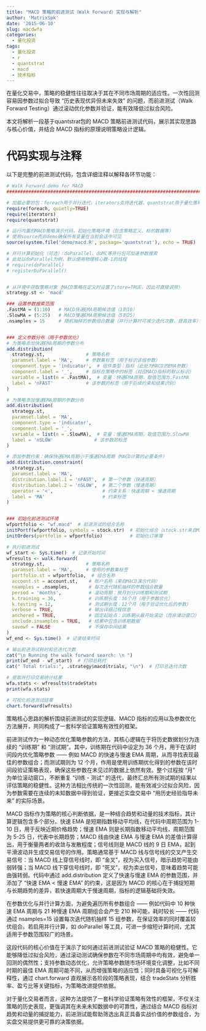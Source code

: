 ```yaml
---
title: "MACD 策略的前进测试（Walk Forward）实现与解析"
author: 'MatrixSpk'
date: '2015-06-10'
slug: macdwfa
categories:
  - 量化投资
tags:
  - 量化投资
  - r
  - quantstrat
  - macd
  - 技术指标
---
```


在量化交易中，策略的稳健性往往取决于其在不同市场周期的适应性。一次性回测容易因参数过拟合导致 “历史表现优异但未来失效” 的问题，而前进测试（Walk Forward Testing）通过滚动优化参数并验证，能有效降低过拟合风险。

本文将解析一段基于quantstrat包的 MACD 策略前进测试代码，展示其实现思路与核心价值，并结合 MACD 指标的原理说明策略设计逻辑。

# 代码实现与注释

以下是完整的前进测试代码，包含详细注释以解释各环节功能：

```R
# Walk Forward demo for MACD
###############################################################################

# 加载必要的包：foreach用于并行迭代，iterators支持迭代器，quantstrat用于量化策略开发
require(foreach, quietly=TRUE)
require(iterators)
require(quantstrat)

# 运行内置的MACD策略演示代码，初始化策略环境（包含策略定义、标的数据等）
# 使用source而非demo确保所有变量在当前会话中可见
source(system.file('demo/macd.R', package='quantstrat'), echo = TRUE)

# 并行计算初始化（可选）：doParallel、doMC等并行包可加速参数搜索
# 此处以doParallel为例，默认使用物理核心数-1的线程
# require(doParallel)
# registerDoParallel()


# 从环境中获取策略对象（MACD策略在定义时设置了store=TRUE，因此可直接调用）
strategy.st <- 'macd'

### 设置参数搜索范围
.FastMA = (1:10)   # MACD快速EMA周期候选值（1到10）
.SlowMA = (5:25)   # MACD慢速EMA周期候选值（5到25）
.nsamples = 15     # 随机抽样的参数组合数量（并行计算时可减少迭代次数，提高效率）


### 定义参数分布（用于参数优化）
# 为策略添加快速EMA周期的参数分布
add.distribution(
  strategy.st,               # 策略名称
  paramset.label = 'MA',     # 参数集标签（用于标识该组参数）
  component.type = 'indicator',  # 组件类型：指标（此处为MACD的EMA参数）
  component.label = '_',     # 指标在策略中的标签（对应MACD指标的默认标识）
  variable = list(n = .FastMA),  # 变量：快速EMA周期，取值范围为.FastMA
  label = 'nFAST'            # 该参数的标签（用于后续约束和结果识别）
)

# 为策略添加慢速EMA周期的参数分布
add.distribution(
  strategy.st,
  paramset.label = 'MA',
  component.type = 'indicator',
  component.label = '_',
  variable = list(n = .SlowMA),  # 变量：慢速EMA周期，取值范围为.SlowMA
  label = 'nSLOW'               # 该参数的标签
)

# 添加参数约束：确保快速EMA周期小于慢速EMA周期（MACD计算的必要条件）
add.distribution.constraint(
  strategy.st,
  paramset.label = 'MA',
  distribution.label.1 = 'nFAST',  # 第一个参数（快速周期）
  distribution.label.2 = 'nSLOW',  # 第二个参数（慢速周期）
  operator = '<',                  # 约束关系：快速周期 < 慢速周期
  label = 'MA'                     # 约束标签
)


### 初始化前进测试环境
wfportfolio <- "wf.macd"  # 前进测试的组合名称
initPortf(wfportfolio, symbols = stock.str)  # 初始化组合（stock.str来自MACD演示代码中的标的）
initOrders(portfolio = wfportfolio)          # 初始化订单簿

# 执行前进测试
wf_start <- Sys.time()  # 记录开始时间
wfresults <- walk.forward(
  strategy.st,               # 策略名称
  paramset.label = 'MA',     # 使用的参数集标签
  portfolio.st = wfportfolio,  # 组合名称
  account.st = account.st,    # 账户名称（来自MACD演示代码）
  nsamples = .nsamples,       # 每次迭代随机抽样的参数组合数量
  period = 'months',          # 滚动周期：按月划分训练期和测试期
  k.training = 36,            # 训练期长度：36个月（用于参数优化）
  k.testing = 12,             # 测试期长度：12个月（用于验证优化后的参数）
  verbose = TRUE,             # 输出详细过程信息
  anchored = TRUE,            # 固定起始点：训练期从最开始滚动（而非滑动窗口）
  include.insamples = TRUE,   # 结果中包含训练期数据
  savewf = FALSE              # 不保存中间结果
)
wf_end <- Sys.time()  # 记录结束时间

# 输出前进测试耗时和总迭代次数
cat("\n Running the walk forward search: \n ")
print(wf_end - wf_start)  # 打印总耗时
cat(" Total trials:", .strategy$macd$trials, "\n")  # 打印总迭代次数

# 提取并打印交易统计结果
wfa.stats <- wfresults$tradeStats
print(wfa.stats)

# 可视化前进测试结果
chart.forward(wfresults)
```

策略核心思路的解析围绕前进测试的实现逻辑、MACD 指标的应用以及参数优化方法展开，共同构成了一套科学验证策略有效性的框架。

前进测试作为一种动态优化策略参数的方法，其核心逻辑在于将历史数据划分为连续的 “训练期” 和 “测试期”。其中，训练期在代码中设定为 36 个月，用于在该时间段内优化策略参数 —— 例如 MACD 的快速与慢速 EMA 周期，从而寻找表现最佳的参数组合；而测试期则为 12 个月，作用是使用训练期优化得到的参数在该时间段验证策略表现，确保这些参数在未见过的数据上依然有效。整个过程按 “月” 为单位滚动窗口，不断重复 “训练 - 测试” 的迭代，最终汇总所有测试期的结果以评估策略的稳健性。这种方法相比传统的一次性回测，能有效减少过拟合风险，因为参数需要在连续的未知数据中得到验证，更接近实盘交易中 “用历史经验指导未来” 的实际场景。

MACD 指标作为策略的核心判断依据，是一种结合趋势和动量的技术指标，其计算逻辑包含多个部分。快速 EMA 是短期指数移动平均线，在代码中周期范围为 1-10 日，用于反映近期价格趋势；慢速 EMA 则是长期指数移动平均线，周期范围为 5-25 日，代表中长期趋势；MACD 线由快速 EMA 与慢速 EMA 的差值计算得出，用于衡量两者的收敛与发散程度；信号线则是 MACD 线的 9 日 EMA，起到平滑波动并生成交易信号的作用。策略通常基于 MACD 线与信号线的交叉产生交易信号：当 MACD 线上穿信号线时，即 “金叉”，视为买入信号，暗示趋势可能由弱转强；当 MACD 线下穿信号线时，即 “死叉”，视为卖出信号，意味着趋势可能由强转弱。代码中通过 add.distribution 定义了快速与慢速 EMA 的参数范围，并添加了 “快速 EMA < 慢速 EMA” 的约束，这是因为 MACD 的核心在于捕捉短期与长期趋势的差异，若快速周期大于慢速周期，指标的逻辑基础将失效。

在参数优化与并行计算方面，为避免遍历所有参数组合 —— 例如代码中 10 种快速 EMA 周期与 21 种慢速 EMA 周期组合会产生 210 种可能，耗时较长 —— 代码通过 nsamples=15 设置每次迭代随机抽样 15 组参数，在保证效率的同时覆盖较优组合。若启用并行计算，如 doParallel 等工具，可进一步缩短计算时间，尤其适用于参数范围较广的场景。

这段代码的核心价值在于演示了如何通过前进测试验证 MACD 策略的稳健性。它能够降低过拟合风险，通过滚动测试确保参数在不同市场周期中均有效，避免单一回测的偶然性；支持参数动态优化，允许策略参数随市场环境变化调整，比如不同时期的最佳 EMA 周期可能不同，从而增强策略的适应性；同时具备可视化与可解释性，通过 chart.forward 直观展示各阶段的策略表现，结合 tradeStats 分析胜率、盈亏比等关键指标，为策略改进提供依据。

对于量化交易者而言，这种方法提供了一套科学验证策略有效性的框架，不仅关注策略的历史表现，更强调其在未来未知数据中的可靠性，通过结合 MACD 指标对趋势和动量的捕捉能力，前进测试能帮助筛选出真正具备实战价值的参数组合，为实盘交易提供更可靠的决策依据。
